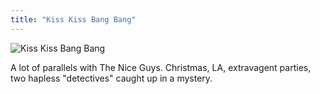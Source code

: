 ```yaml
---
title: "Kiss Kiss Bang Bang"
---
```


<Image src={image} alt="Kiss Kiss Bang Bang"/>


A lot of parallels with The Nice Guys. Christmas, LA, extravagent parties, two hapless "detectives" caught up in a mystery.
